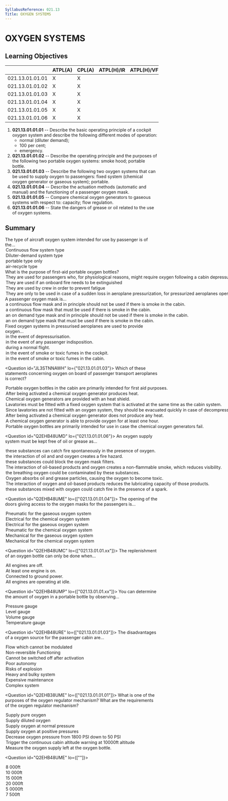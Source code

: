 ```yaml
---
SyllabusReference: 021.13
Title: OXYGEN SYSTEMS
---
```


# OXYGEN SYSTEMS

## Learning Objectives

|                 | ATPL(A) | CPL(A) | ATPL(H)/IR | ATPL(H)/VFR | CPL(H) | IR  | CBIR(A) |
| --------------- | ------- | ------ | ---------- | ----------- | ------ | --- | ------- |
| 021.13.01.01.01 | X       | X      |            |             |        |     |         |
| 021.13.01.01.02 | X       | X      |            |             |        |     |         |
| 021.13.01.01.03 | X       | X      |            |             |        |     |         |
| 021.13.01.01.04 | X       | X      |            |             |        |     |         |
| 021.13.01.01.05 | X       | X      |            |             |        |     |         |
| 021.13.01.01.06 | X       | X      |            |             |        |     |         |

1.  **021.13.01.01.01** -- Describe the basic operating principle of a cockpit
    oxygen system and describe the following different modes of operation:
    - normal (diluter demand);
    - 100 per cent;
    - emergency.
2.  **021.13.01.01.02** -- Describe the operating principle and the purposes of
    the following two portable oxygen systems: smoke hood; portable bottle.
3.  **021.13.01.01.03** -- Describe the following two oxygen systems that can be
    used to supply oxygen to passengers: fixed system (chemical oxygen generator
    or gaseous system); portable.
4.  **021.13.01.01.04** -- Describe the actuation methods (automatic and manual)
    and the functioning of a passenger oxygen mask.
5.  **021.13.01.01.05** -- Compare chemical oxygen generators to gaseous systems
    with respect to: capacity; flow regulation.
6.  **021.13.01.01.06** -- State the dangers of grease or oil related to the use
    of oxygen systems.

## Summary

<Question id="JL3STNNAWE" lo="021.13.01.01.04">
  <Text variant="oneCorrect">
    The type of aircraft oxygen system intended for use by <Subject /> passenger
    is of the...
  </Text>

  <Option subject={[["passengers"]]}>Continuous flow system type</Option>
  <Option subject={[["flight crew"]]}>Diluter-demand system type</Option>
  <Option>portable type only</Option>
  <Option>air-recycle type</Option>
</Question>

<Question id="JL3STNNAWD" lo="021.13.01.01.03">
  <Text variant="oneCorrect">
    What is the purpose of first-aid portable oxygen bottles?
  </Text>
<Option correct>
  They are used for passengers who, for physiological reasons, might require
  oxygen following a cabin depressurization.
</Option>
<Option>They are used if an onboard fire needs to be extinguished</Option>
<Option>They are used by crew in order to prevent fatigue</Option>

  <Option>
    They are only to be used in case of a sudden loss in aeroplane
    pressurization, for pressurized aeroplanes operated at pressure altitudes of
    10000 ft and above
  </Option>
</Question>

<Question id="JL3STNNAWF" lo="021.13.01.01.03">
  <Text variant="oneCorrect">A passenger oxygen mask is...</Text>
<Option
  correct
  why="a mixture of pure oxygen together with cabin air will be supplied, therefore it should not be used if there is smoke on the cabin."
>
  a continuous flow mask and in principle should not be used if there is smoke
  in the cabin.
</Option>
<Option>
  a continuous flow mask that must be used if there is smoke in the cabin.
</Option>
<Option>
  an on demand type mask and in principle should not be used if there is smoke
  in the cabin.
</Option>

  <Option>
    an on demand type mask that must be used if there is smoke in the cabin.
  </Option>
</Question>

<Question id="JL3STNNAWG" lo="021.13.01.01.03">
  <Text variant="multipleCorrect" select={6}>
    Fixed oxygen systems in pressurised aeroplanes are used to provide oxygen...
  </Text>
<Option correct>in the event of depressurisation.</Option>
<Option>in the event of any passenger indisposition.</Option>
<Option>during a normal flight.</Option>
<Option
  correct
  why="the cockpit oxygen system does not mix with cabin air, therefore it is suitable for use in case of smoke."
>
  in the event of smoke or toxic fumes in the cockpit.
</Option>

  <Option why="fixed oxygen systems in the cabin mix pure oxygen with cabin air, and are therefore inadequate in case of cabin smoke.">
    in the event of smoke or toxic fumes in the cabin.
  </Option>
</Question>

<Question id="JL3STNNAWH" lo={"021.13.01.01.03"}>
  <Text variant="oneCorrect">
    Which of these statements concerning oxygen on board of passenger transport
    aeroplanes is correct?
  </Text>
<Option correct>
  Portable oxygen bottles in the cabin are primarily intended for first aid
  purposes.
</Option>
<Option correct>
  After being activated a chemical oxygen generator produces heat.
</Option>
<Option correct>
  Chemical oxygen generators are provided with an heat shield.
</Option>
<Option correct>
  Lavatories must be fitted with a fixed oxygen system that is activated at the
  same time as the cabin system.
</Option>
<Option why="lavatories must be equipped with an oxygen system as any other cabin location">
  Since lavatories are not fitted with an oxygen system, they should be
  evacuated quickly in case of decompression.
</Option>
<Option why="chemical generators heat up when activated">
  After being activated a chemical oxygen generator does not produce any heat.
</Option>
<Option why="chemical generators typically have a lifespan of less than 15 mins as they are intended to supply oxygen only during enough time to allow the aircraft to descend below 10.000ft">
  A chemical oxygen generator is able to provide oxygen for at least one hour.
</Option>

  <Option why="their primary use is for first aid purposes.">
    Portable oxygen bottles are primarily intended for use in case the chemical
    oxygen generators fail.
  </Option>
</Question>

<Question id="Q2EHB48UMD" lo={"021.13.01.01.06"}>
  <Text variant="oneCorrect">
    An oxygen supply system must be kept free of oil or grease as...
  </Text>
<Option
  correct
  why="Spontaneous in this case means 'without the need of a spark'"
>
  these substances can catch fire spontaneously in the presence of oxygen.
</Option>
<Option correct>
  the interaction of oil and and oxygen creates a fire hazard.
</Option>
<Option>these substances could block the oxygen mask filters.</Option>
<Option>
  The interaction of oil-based products and oxygen creates a non-flammable
  smoke, which reduces visibility.
</Option>
<Option>the breathing oxygen could be contaminated by these substances.</Option>
<Option>
  Oxygen absorbs oil and grease particles, causing the oxygen to become toxic.
</Option>
<Option why="Although correct, maintaining good oil lubrication properties is not even close to a priority in an oxygen system.">
  The interaction of oxygen and oil-based products reduces the lubricating
  capacity of those products.
</Option>

  <Option why="no spark is necessary. 100% oxygen is usually enough to ignite most combustible mixtures">
    these substances mixed with oxygen could catch fire in the presence of a
    spark.
  </Option>
</Question>

<Question id="Q2EHB48UME" lo={["021.13.01.01.04"]}>
  <Text variant="multipleCorrect" select={4}>
    The opening of the doors giving access to the oxygen masks for the
    passengers is...
  </Text>
<Option subject={[[]]} key={1}>
  Pneumatic for the gaseous oxygen system
</Option>
<Option subject={[[]]} key={2}>
  Electrical for the chemical oxygen system
</Option>

  <Option key={1}>Electrical for the gaseous oxygen system</Option>
  <Option key={2}>Pneumatic for the chemical oxygen system</Option>
  <Option key={1}>Mechanical for the gaseous oxygen system</Option>
  <Option key={2}>Mechanical for the chemical oxygen system</Option>
</Question>

<Question id="Q2EHB48UMC" lo={["021.13.01.01.xx"]}>
  <Text variant="oneCorrect">
    The replenishment of an oxygen bottle can only be done when...
  </Text>
<Option
  correct
  why="To prevent accidental combustion of an oxygen rich environment, this dangerous operation must be done with engines off."
>
  All engines are off.
</Option>

  <Option>At least one engine is on.</Option>
  <Option>Connected to ground power.</Option>
  <Option>All engines are operating at idle.</Option>
</Question>

<Question id="Q2EHB48UMP" lo={["021.13.01.01.xx"]}>
  <Text variant="oneCorrect">
    You can determine the amount of oxygen in a portable bottle by observing...
  </Text>

  <Option subject={[[]]}>Pressure gauge</Option>
  <Option>Level gauge</Option>
  <Option>Volume gauge</Option>
  <Option>Temperature gauge</Option>
</Question>

<Question id="Q2EHB48URE" lo={["021.13.01.01.03"]}>
  <Text variant="multipleCorrect" select={5}>
    The disadvantages of a <Subject /> oxygen source for the passenger cabin
    are...
  </Text>
<Option subject={[["chemical"]]}>Flow which cannot be modulated</Option>
<Option subject={[["chemical"]]} key={1}>
  Non-reversible Functioning
</Option>
<Option subject={[["chemical"]]} key={1}>
  Cannot be switched off after activation
</Option>

  <Option subject={[["chemical"]]}>Poor autonomy</Option>
  <Option why={["gaseous"]}>Risks of explosion</Option>
  <Option why={["gaseous"]}>Heavy and bulky system</Option>
  <Option why={["gaseous"]}>Expensive maintenance</Option>
  <Option why={["gaseous"]}>Complex system</Option>
</Question>

<Question id="Q2EHB38UME" lo={["021.13.01.01.01"]}>
  <Text variant="oneCorrect">
    What is one of the purposes of the oxygen regulator mechanism?
  </Text>
<Text variant="multipleCorrect" select={5}>
  What are the requirements of the oxygen regulator mechanism?
</Text>
<Option subject={[[]]}>Supply pure oxygen</Option>
<Option subject={[[]]}>Supply diluted oxygen</Option>
<Option subject={[[]]}>Supply oxygen at normal pressure</Option>
<Option subject={[[]]}>Supply oxygen at positive pressures</Option>
<Option why="The regulator pressure intake is around 300 PSI. The Pressure must be dropped from around 1800 PSI, down to 300 PSI before entering the regulator">
  Decrease oxygen pressure from 1800 PSI down to 50 PSI
</Option>
<Option why="The regulator is just a mechanical device, and does not trigger any warnings">
  Trigger the continuous cabin altitude warning at 10000ft altitude
</Option>

  <Option why="This is measure with a pressure measurement device.">
    Measure the oxygen supply left at the oxygen bottle.
  </Option>
</Question>

<Question id="Q2EHB48UME" lo={[""]}>
  <Text variant="oneCorrect">
    <Subject />
  </Text>

  <Option subject={[["An Alert"]]}>8 000ft</Option>
  <Option subject={[["Warning sounds"]]}>10 000ft</Option>
  <Option subject={[["Oxygen Mask drops"]]}>15 000ft</Option>
  <Option>20 000ft</Option>
  <Option>5 0000ft</Option>
  <Option>7 500ft</Option>
</Question>
